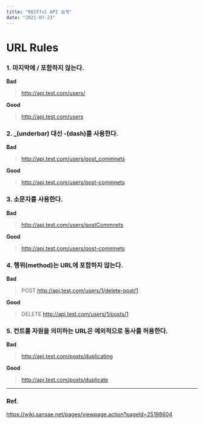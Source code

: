 ```yaml
---
title: "RESTful API 설계"
date: "2021-07-23"
---
```


# URL Rules

### 1. 마지막에 / 포함하지 않는다.

**Bad**

> http://api.test.com/users/

**Good**

> http://api.test.com/users

### 2. \_(underbar) 대신 -(dash)를 사용한다.

**Bad**

> http://api.test.com/users/post_commnets

**Good**

> http://api.test.com/users/post-commnets

### 3. 소문자를 사용한다.

**Bad**

> http://api.test.com/users/postCommnets

**Good**

> http://api.test.com/users/post-commnets

### 4. 행위(method)는 URL에 포함하지 않는다.

**Bad**

> POST http://api.test.com/users/1/delete-post/1

**Good**

> DELETE http://api.test.com/users/1/posts/1

### 5. 컨트롤 자원을 의미하는 URL은 예외적으로 동사를 허용한다.

**Bad**

> http://api.test.com/posts/duplicating

**Good**

> http://api.test.com/posts/duplicate

---

### Ref.

https://wiki.sansae.net/pages/viewpage.action?pageId=25198604
